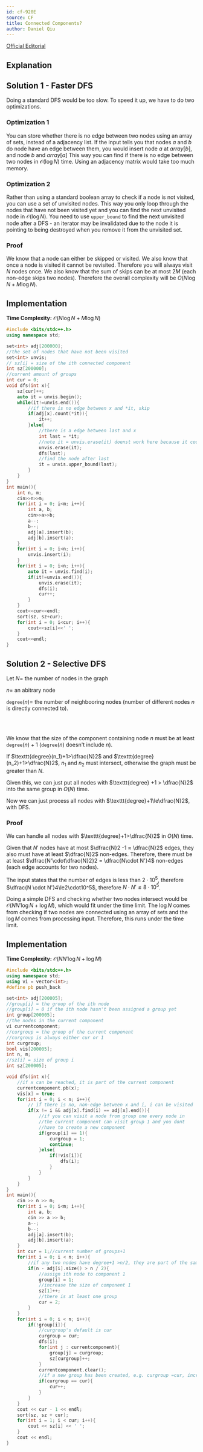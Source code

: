 ```yaml
---
id: cf-920E
source: CF
title: Connected Components?
author: Daniel Qiu
---
```



[Official Editorial](https://codeforces.com/blog/entry/57516)


## Explanation
## Solution 1 - Faster DFS

Doing a standard DFS would be too slow. To speed it up, we have to do two
optimizations.

### Optimization 1

You can store whether there is no edge between two nodes using an array of sets, instead of a adjacency list. If the input tells you that nodes $a$ and $b$ do node have an edge between them, you would insert node $a$ at $array[b]$, and node $b$ and $array[a]$ 
This way you can find if there is no edge between two nodes in
$\mathcal{O}(\log N)$ time. Using an adjacency matrix would take too much
memory.

### Optimization 2

Rather than using a standard boolean array to check if a node is not visited, you
can use a set of unvisited nodes. This way you only loop through the nodes that
have not been visited yet and you can find the next unvisited node in $\mathcal{O}(\log N)$. You need to use ```upper_bound``` to find
the next unvisited node after a DFS - an iterator may be invalidated due to the
node it is pointing to being destroyed when you remove it from the unvisited set.

### Proof

We know that a node can either be skipped or visited. We also know that once a
node is visited it cannot be revisited. Therefore you will always visit $N$ nodes once. We also know that the sum of skips can be at most $2M$ (each        
non-edge skips two nodes). Therefore the overall complexity will be
$O(N\log N+M\log N)$.

<LanguageSection>
<CPPSection>

## Implementation
**Time Complexity:** $\mathcal{O}(N\log N+M\log N)$

```cpp
#include <bits/stdc++.h>
using namespace std;

set<int> adj[200000];
//the set of nodes that have not been visited
set<int> unvis;
// sz[i] = size of the ith connected component
int sz[200000];
//current amount of groups
int cur = 0;
void dfs(int x){
	sz[cur]++;
	auto it = unvis.begin();
	while(it!=unvis.end()){
		//if there is no edge between x and *it, skip
		if(adj[x].count(*it)){
			it++;
		}else{
			//there is a edge between last and x
			int last = *it;
			//note it = unvis.erase(it) doenst work here because it could be erased later
			unvis.erase(it);
			dfs(last);
			//find the node after last
			it = unvis.upper_bound(last);
		}
	}
}
int main(){
	int n, m;
	cin>>n>>m;
	for(int i = 0; i<m; i++){
		int a, b;
		cin>>a>>b;
		a--;
		b--;
		adj[a].insert(b);
		adj[b].insert(a);
	}
	for(int i = 0; i<n; i++){
		unvis.insert(i);
	}
	for(int i = 0; i<n; i++){
		auto it = unvis.find(i);
		if(it!=unvis.end()){
			unvis.erase(it);
			dfs(i);
			cur++;
		}
	}
	cout<<cur<<endl;
	sort(sz, sz+cur);
	for(int i = 0; i<cur; i++){
		cout<<sz[i]<<' ';
	}
	cout<<endl;
}
```
</CPPSection>
</LanguageSection>

## Solution 2 - Selective DFS

Let $N =$ the number of nodes in the graph

$n =$ an abitrary node 

$\texttt{degree}(n)=$ the number of neighbooring nodes (number of different nodes $n$ is directly connected to). 

<br></br>

We know that the size of the component containing node $n$ must be at least
$\texttt{degree}(n)+1$ ($\texttt{degree}(n)$ doesn't include $n$).

If $\texttt{degree}(n_1)+1>\dfrac{N}2$ and $\texttt{degree}(n_2)+1>\dfrac{N}2$, 
$n_1$ and $n_2$ must intersect, otherwise the graph must be greater than $N$.  

Given this, we can just put all nodes with $\texttt{degree} +1 > \dfrac{N}2$
into the same group in $O(N)$ time.

Now we can just process all nodes with $\texttt{degree}+1\le\dfrac{N}2$, with DFS.

### Proof

We can handle all nodes with $\texttt{degree}+1>\dfrac{N}2$ in $O(N)$ time. 

Given that $N'$ nodes have at most $\dfrac{N}2 -1 ≈ \dfrac{N}2$ edges, they also must have at least $\dfrac{N}2$ non-edges. Therefore, there must be at least $\dfrac{N'\cdot\dfrac{N}2}2 = \dfrac{N\cdot N'}4$ non-edges (each edge accounts for two nodes).

The input states that the number of edges is less than $2 \cdot 10^5$, therefore $\dfrac{N \cdot N'}4\le2\cdot10^5$, therefore $N \cdot N' \le8\cdot10^5$. 

Doing a simple DFS and checking whether two nodes intersect would be $\mathcal{O}(NN' \log N+ \log M)$, which would fit under the time limit. The $\log N$ comes from checking if two nodes are connected using an array of sets and the $\log M$ comes from processing input. Therefore, this runs under the time limit.


<LanguageSection>

<CPPSection>

## Implementation
**Time Complexity:** $\mathcal{O}(NN' \log N+ \log M)$
```cpp
#include <bits/stdc++.h>
using namespace std;
using vi = vector<int>;
#define pb push_back

set<int> adj[200005];
//group[i] = the group of the ith node
//group[i] = 0 if the ith node hasn't been assigned a group yet
int group[200005];
//the nodes in the current component
vi currentcomponent;
//curgroup = the group of the current component
//curgroup is always either cur or 1
int curgroup;
bool vis[200005];
int n, m;
//sz[i] = size of group i
int sz[200005];

void dfs(int x){
	//if x can be reached, it is part of the current component
	currentcomponent.pb(x);
	vis[x] = true;
	for(int i = 0; i < n; i++){
		// if there is no, non-edge between x and i, i can be visited
		if(x != i && adj[x].find(i) == adj[x].end()){
			//if you can visit a node from group one every node in
			//the current component can visit group 1 and you dont
			//have to create a new component
			if(group[i] == 1){
				curgroup = 1;
				continue;
			}else{
				if(!vis[i]){
					dfs(i);
				}
			}
		}
	}
}
int main(){
	cin >> n >> m;
	for(int i = 0; i<m; i++){
		int a, b;
		cin >> a >> b;
		a--;
		b--;
		adj[a].insert(b);
		adj[b].insert(a);
	}
	int cur = 1;//current number of groups+1
	for(int i = 0; i < n; i++){
		//if any two nodes have degree+1 >n/2, they are part of the same component
		if(n - adj[i].size() > n / 2){
			//assign ith node to component 1
			group[i] = 1;
			//increase the size of component 1
			sz[1]++;
			//there is at least one group
			cur = 2;
		}
	}
	for(int i = 0; i < n; i++){
		if(!group[i]){
			//curgroup's default is cur
			curgroup = cur;
			dfs(i);
			for(int j : currentcomponent){
				group[j] = curgroup;
				sz[curgroup]++;
			}
			currentcomponent.clear();
			//if a new group has been created, e.g. curgroup =cur, increase cur
			if(curgroup == cur){
				cur++;
			}
		}
	}
	cout << cur - 1 << endl;
	sort(sz, sz + cur);
	for(int i = 1; i < cur; i++){
		cout << sz[i] << ' ';
	}
	cout << endl;
}

```
</CPPSection>

</LanguageSection>
